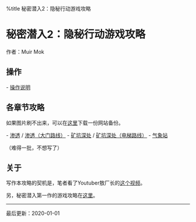 ﻿%title 秘密潜入2：隐秘行动游戏攻略

= 秘密潜入2：隐秘行动游戏攻略 =

作者：Muir Mok

{{images/title.png|游戏标题画面|style="width:396px; height:296px;"}}

== 操作 ==

- [[操作说明]]

== 各章节攻略 ==

如果图片刷不出来，可以在[[https://github.com/muirmok/igi2/archive/master.zip|这里]]下载一份网站备份。

- [[渗透]] / [[渗透（大门路线）]]
- [[矿坑深处]] / [[矿坑深处（电梯路线）]]
- [[气象站]]

（难得一批，不想写了）

== 关于 ==

写作本攻略的契机是，笔者看了Youtuber敖厂长的[[https://youtu.be/axZ1L5k5m7Q|这个视频]]。

另，秘密潜入第一作的游戏攻略在[[../igi/index|这里]]。

<hr>
最后更新：2020-01-01
